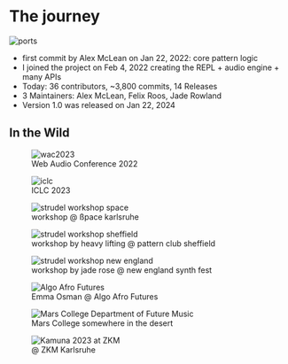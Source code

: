 # The journey

![ports](./img/ports.png)

- first commit by Alex McLean on Jan 22, 2022: core pattern logic
- I joined the project on Feb 4, 2022 creating the REPL + audio engine + many APIs
- Today: 36 contributors, ~3,800 commits, 14 Releases
- 3 Maintainers: Alex McLean, Felix Roos, Jade Rowland
- Version 1.0 was released on Jan 22, 2024

## In the Wild

<div className="grid grid-cols-2 gap-2">
  <figure>
    <img alt="wac2023" src="./img/wac2022.png" />
    <figcaption>Web Audio Conference 2022</figcaption>
  </figure>
  <figure>
    <img alt="iclc" src="./img/iclc-scrot.png" />
    <figcaption>ICLC 2023</figcaption>
  </figure>
</div>

<div className="grid grid-cols-3 gap-2">
  <figure>
    <img alt="strudel workshop space" src="./img/strudel-workshop-space.jpeg" />
    <figcaption>workshop @ ßpace karlsruhe</figcaption>
  </figure>
  <figure>
    <img alt="strudel workshop sheffield" src="./img/strudel-workshop-lucy.jpg" />
    <figcaption>workshop by heavy lifting @ pattern club sheffield</figcaption>
  </figure>
  <figure>
    <img alt="strudel workshop new england" src="./img/jaderose-strudel-workshop-New-England-synth-fest.jpg" />
    <figcaption>workshop by jade rose @ new england synth fest</figcaption>
  </figure>
</div>

<div className="grid grid-cols-3 gap-2">
<figure>

<img alt="Algo Afro Futures" src="./img/emma-osman.png" />
  <figcaption>Emma Osman @ Algo Afro Futures</figcaption>
</figure>
<figure>
<img alt="Mars College Department of Future Music" src="./img/mars-college-department-strudel.jpg" />
  <figcaption>Mars College somewhere in the desert</figcaption>
</figure>
<figure>
<img alt="Kamuna 2023 at ZKM" src="./img/kamuna.JPG" />
  <figcaption>@ ZKM Karlsruhe</figcaption>
</figure>
</div>
<div className="h-[600px]"/>
